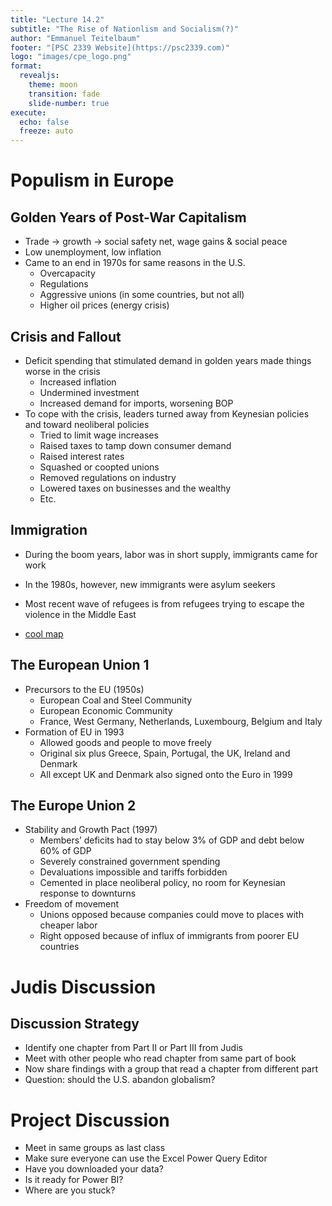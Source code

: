 ---
title: "Lecture 14.2"
subtitle: "The Rise of Nationlism and Socialism(?)"
author: "Emmanuel Teitelbaum"
footer: "[PSC 2339 Website](https://psc2339.com)"
logo: "images/cpe_logo.png"
format:
  revealjs:
    theme: moon
    transition: fade
    slide-number: true
execute:
  echo: false
  freeze: auto
---

# Populism in Europe

## Golden Years of Post-War Capitalism

- Trade $\rightarrow$ growth $\rightarrow$ social safety net, wage gains & social peace
- Low unemployment, low inflation
- Came to an end in 1970s for same reasons in the U.S.
	- Overcapacity 
	- Regulations 
	- Aggressive unions (in some countries, but not all)
	- Higher oil prices (energy crisis)

## Crisis and Fallout {.smaller}

- Deficit spending that stimulated demand in golden years made things worse in the crisis
	- Increased inflation
	- Undermined investment 
	- Increased demand for imports, worsening BOP
- To cope with the crisis, leaders turned away from Keynesian policies and toward neoliberal policies
	- Tried to limit wage increases
	- Raised taxes to tamp down consumer demand
	- Raised interest rates 
	- Squashed or coopted unions
	- Removed regulations on industry
	- Lowered taxes on businesses and the wealthy
	- Etc. 

## Immigration 

- During the boom years, labor was in short supply, immigrants came for work

- In the 1980s, however, new immigrants were asylum seekers

- Most recent wave of refugees is from refugees trying to escape the violence in the Middle East 

- [cool map](https://www.lucify.com/the-flow-towards-europe/) 

## The European Union 1 {.smaller}

- Precursors to the EU (1950s)
	- European Coal and Steel Community
	- European Economic Community 
	- France, West Germany, Netherlands, Luxembourg, Belgium and Italy
- Formation of EU in 1993
	- Allowed goods and people to move freely
	- Original six plus Greece, Spain, Portugal, the UK, Ireland and Denmark
	- All except UK and Denmark also signed onto the Euro in 1999

## The Europe Union 2 {.smaller}

- Stability and Growth Pact (1997)
	- Members' deficits had to stay below 3% of GDP and debt below 60% of GDP
	- Severely constrained government spending
	- Devaluations impossible and tariffs forbidden
	- Cemented in place neoliberal policy, no room for Keynesian response to downturns
- Freedom of movement
	- Unions opposed because companies could move to places with cheaper labor
	- Right opposed because of influx of immigrants from poorer EU countries

# Judis Discussion

## Discussion Strategy

- Identify one chapter from Part II or Part III from Judis
- Meet with other people who read chapter from same part of book
- Now share findings with a group that read a chapter from different part
- Question: should the U.S. abandon globalism? 

# Project Discussion

- Meet in same groups as last class
- Make sure everyone can use the Excel Power Query Editor
- Have you downloaded your data? 
- Is it ready for Power BI? 
- Where are you stuck? 



